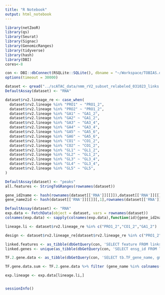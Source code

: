 ```yaml
---
title: "R Notebook"
output: html_notebook
---
```


```r
library(netZooR)
library(qs)
library(Seurat)
library(Signac)
library(GenomicRanges)
library(tidyverse)
library(hash)
library(DBI)
cores<-8
```

```r
con <- DBI::dbConnect(RSQLite::SQLite(), dbname = "~/Workspace/TOBIAS.dr.h12_230424.sqlite")
options(timeout = 30000)
```


```r
dataset <- qread("../scATAC_data/nmm_rV2_subset_relabeled_031023_links.qs", nthreads = cores)
DefaultAssay(dataset) <- "RNA"

dataset$rv2.lineage_re <- case_when(
  dataset$rv2.lineage %in% "PRO1" ~ "PRO1_2",
  dataset$rv2.lineage %in% "PRO2" ~ "PRO1_2",
  dataset$rv2.lineage %in% "GA1" ~ "GA1_2",
  dataset$rv2.lineage %in% "GA2" ~ "GA1_2",
  dataset$rv2.lineage %in% "GA3" ~ "GA3_4",
  dataset$rv2.lineage %in% "GA4" ~ "GA3_4",
  dataset$rv2.lineage %in% "GA5" ~ "GA5_6",
  dataset$rv2.lineage %in% "GA6" ~ "GA5_6",
  dataset$rv2.lineage %in% "CO1" ~ "CO1_2",
  dataset$rv2.lineage %in% "CO2" ~ "CO1_2",
  dataset$rv2.lineage %in% "GL1" ~ "GL1_2",
  dataset$rv2.lineage %in% "GL2" ~ "GL1_2",
  dataset$rv2.lineage %in% "GL3" ~ "GL3_4",
  dataset$rv2.lineage %in% "GL4" ~ "GL3_4",
  dataset$rv2.lineage %in% "GL5" ~ "GL5",
)

DefaultAssay(dataset) <- "peaks"
all.features <- StringToGRanges(rownames(dataset))

gene_id2name <- hash(rownames(dataset[['RNA']][[]]),dataset[['RNA']][[]][,1])
gene_name2id <- hash(dataset[['RNA']][[]][,1],rownames(dataset[['RNA']][[]]))
```

```r
DefaultAssay(dataset) <- "RNA"
exp.data <- FetchData(object = dataset, vars = rownames(dataset))
colnames(exp.data) <- sapply(colnames(exp.data),function(id){gene_id2name[[id]]})
```

```r
lineage.li <- dataset$rv2.lineage_re %in% c("PRO1_2","CO1_2","GA1_2")

design <- dataset$rv2.lineage_re[dataset$rv2.lineage_re %in% c("PRO1_2","CO1_2","GA1_2")]

linked.features <- as_tibble(dbGetQuery(con, 'SELECT feature FROM links as li WHERE ABS(li.zscore)>2 AND li.pvalue<0.001;')) %>% pull(feature)
linked.genes <- unique(as_tibble(dbGetQuery(con, 'SELECT ensg_id FROM links as li WHERE ABS(li.zscore)>2 AND li.pvalue<0.001;')) %>% pull(ensg_id))

TF.2.gene.data <- as_tibble(dbGetQuery(con, 'SELECT tb.TF_gene_name, gm.gene_name, li.zscore FROM links as li, tobias as tb, gene_metadata as gm WHERE ABS(li.zscore)>2 AND li.pvalue<0.001 AND tb.features=li.feature AND gm.ensg_id=li.ensg_id;'))

TF.gene.data.sum <- TF.2.gene.data %>% filter (gene_name %in% colnames(exp.data)) %>% group_by(TF_gene_name, gene_name) %>% summarize(avg.score=mean(zscore))

```

```r
exp.lineage <- exp.data[lineage.li,]
```

```r

```

```r
sessionInfo()
```

